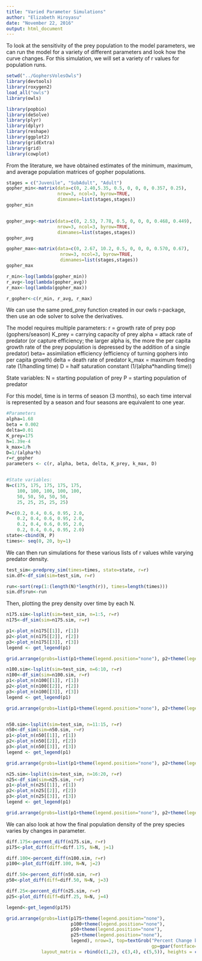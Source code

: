 ```yaml
---
title: "Varied Parameter Simulations"
author: "Elizabeth Hiroyasu"
date: "November 22, 2016"
output: html_document
---
```


To look at the sensitivity of the prey population to the model parameters, we can run the model for a variety of different parameters and look how the curve changes. For this simulation, we will set a variety of r values for population runs.


```r
setwd("../GophersVolesOwls")
library(devtools)
library(roxygen2)
load_all("owls")
library(owls)

library(popbio)
library(deSolve)
library(plyr)
library(dplyr)
library(reshape)
library(ggplot2)
library(gridExtra)
library(grid)
library(cowplot)
```

From the literature, we have obtained estimates of the minimum, maximum, and average population matrices of gopher populations.
```r
stages = c("Juvenile", "SubAdult", "Adult")
gopher_min<-matrix(data=c(0, 2.40,5.35, 0.5, 0, 0, 0, 0.357, 0.25),  
                   nrow=3, ncol=3, byrow=TRUE,
                   dimnames=list(stages,stages))
gopher_min


gopher_avg<-matrix(data=c(0, 2.53, 7.78, 0.5, 0, 0, 0, 0.468, 0.449),  
                   nrow=3, ncol=3, byrow=TRUE,
                   dimnames=list(stages,stages))
gopher_avg

gopher_max<-matrix(data=c(0, 2.67, 10.2, 0.5, 0, 0, 0, 0.570, 0.67),  
                    nrow=3, ncol=3, byrow=TRUE,
                    dimnames=list(stages,stages))
gopher_max

r_min<-log(lambda(gopher_min))
r_avg<-log(lambda(gopher_avg))
r_max<-log(lambda(gopher_max))

r_gopher<-c(r_min, r_avg, r_max)
```


We can use the same pred_prey function created in our owls r-package, then use an ode solver to solve the derivatives.

The model requires multiple parameters:
r = growth rate of prey pop (gophers/season)
K_prey = carrying capacity of prey
alpha = attack rate of predator (or capture efficiency; the larger alpha is, the more the per capita growth rate of the prey population is depressed by the addition of a single predator)
beta= assimilation efficiency (efficiency of turning gophers into per capita growth)
delta = death rate of predator
k_max = maximum feeding rate (1/handling time)
D = half saturation constant (1/(alpha*handling time))

State variables:
N = starting population of prey 
P = starting population of predator


For this model, time is in terms of season (3 months), so each time interval is represented by a season and four seasons are equivalent to one year.
```r
#Parameters
alpha=1.68
beta = 0.002
delta=0.01
K_prey=175
h=1.39e-4
k_max=1/h
D=1/(alpha*h)
r=r_gopher
parameters <- c(r, alpha, beta, delta, K_prey, k_max, D)


#State variables:
N=c(175, 175, 175, 175, 175,
    100, 100, 100, 100, 100,
    50, 50, 50, 50, 50,
    25, 25, 25, 25, 25)

P=c(0.2, 0.4, 0.6, 0.95, 2.0, 
    0.2, 0.4, 0.6, 0.95, 2.0,
    0.2, 0.4, 0.6, 0.95, 2.0,
    0.2, 0.4, 0.6, 0.95, 2.0)
state<-cbind(N, P)
times<- seq(0, 20, by=1)
```

We can then run simulations for these various lists of r values while varying predator density.
```r
test_sim<-predprey_sim(times=times, state=state, r=r)
sim.df<-df_sim(sim=test_sim, r=r)

run<-sort(rep(1:(length(N)*length(r)), times=length(times)))
sim.df$run<-run
```

Then, plotting the prey density over time by each N.
```r
n175.sim<-lsplit(sim=test_sim, n=1:5, r=r)
n175<-df_sim(sim=n175.sim, r=r)

p1<-plot_n(n175[[1]], r[1])
p2<-plot_n(n175[[2]], r[2])
p3<-plot_n(n175[[3]], r[3])
legend <- get_legend(p1)

grid.arrange(grobs=list(p1+theme(legend.position="none"), p2+theme(legend.position="none"), p3+theme(legend.position="none"),legend), nrow=2, top=textGrob("Prey Density Over Time", gp=gpar(fontface="bold", fontsize=6, cex=3)))

n100.sim<-lsplit(sim=test_sim, n=6:10, r=r)
n100<-df_sim(sim=n100.sim, r=r)
p1<-plot_n(n100[[1]], r[1])
p2<-plot_n(n100[[2]], r[2])
p3<-plot_n(n100[[3]], r[3])
legend <- get_legend(p1)

grid.arrange(grobs=list(p1+theme(legend.position="none"), p2+theme(legend.position="none"), p3+theme(legend.position="none"),legend), nrow=2, top=textGrob("Prey Density Over Time", gp=gpar(fontface="bold", fontsize=6, cex=3)))


n50.sim<-lsplit(sim=test_sim, n=11:15, r=r)
n50<-df_sim(sim=n50.sim, r=r)
p1<-plot_n(n50[[1]], r[1])
p2<-plot_n(n50[[2]], r[2])
p3<-plot_n(n50[[3]], r[3])
legend <- get_legend(p1)

grid.arrange(grobs=list(p1+theme(legend.position="none"), p2+theme(legend.position="none"), p3+theme(legend.position="none"),legend), nrow=2, top=textGrob("Prey Density Over Time", gp=gpar(fontface="bold", fontsize=6, cex=3)))

n25.sim<-lsplit(sim=test_sim, n=16:20, r=r)
n25<-df_sim(sim=n25.sim, r=r)
p1<-plot_n(n25[[1]], r[1])
p2<-plot_n(n25[[2]], r[2])
p3<-plot_n(n25[[3]], r[3])
legend <- get_legend(p1)

grid.arrange(grobs=list(p1+theme(legend.position="none"), p2+theme(legend.position="none"), p3+theme(legend.position="none"),legend), nrow=2, top=textGrob("Prey Density Over Time", gp=gpar(fontface="bold", fontsize=6, cex=3)))

```

We can also look at how the final population density of the prey species varies by changes in parameter.
```r

diff.175<-percent_diff(n175.sim, r=r)
p175<-plot_diff(diff=diff.175, N=N, j=1)

diff.100<-percent_diff(n100.sim, r=r)
p100<-plot_diff(diff.100, N=N, j=2)

diff.50<-percent_diff(n50.sim, r=r)
p50<-plot_diff(diff=diff.50, N=N, j=3)

diff.25<-percent_diff(n25.sim, r=r)
p25<-plot_diff(diff=diff.25, N=N, j=4)

legend<-get_legend(p175)

grid.arrange(grobs=list(p175+theme(legend.position="none"), 
                        p100+theme(legend.position="none"), 
                        p50+theme(legend.position="none"), 
                        p25+theme(legend.position="none"),
                        legend), nrow=3, top=textGrob("Percent Change by Predator Density", 
                                                      gp=gpar(fontface="bold", fontsize=6, cex=3)),
             layout_matrix = rbind(c(1,2), c(3,4), c(5,5)), heights = c(2.5, 2.5, 0.2))

```


